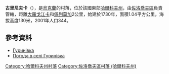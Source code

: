 {{coord|50|8|56|N|35|50|16|E|scale:100000_region:UA|display=title}}

'''古里尼夫卡'''（{{lang-uk|Гуринівка}}），是[[烏克蘭|烏克蘭]]的村落，位於該國東部[[哈爾科夫州|哈爾科夫州]]，由[[佐洛喬夫區_(哈爾科夫州)|佐洛喬夫區]]負責管轄，距離[[大羅戈江卡|大羅戈江卡]]和[[佩列莫加_(佐洛喬夫區)|佩列莫加]]2公里，始建於1730年，面積1.04平方公里，海拔高度130米，2001年人口344。

==參考資料==
*[http://w1.c1.rada.gov.ua/pls/z7502/A005?rdat1=09.01.2009&rf7571=33152 Гуринівка]{{dead link|date=2017年12月 |bot=InternetArchiveBot |fix-attempted=yes }}
* [http://weather.in.ua/ua/har'kovskaja/6207 Погода в селі Гуринівка] {{Wayback|url=http://weather.in.ua/ua/har'kovskaja/6207 |date=20200811164804 }}

{{DEFAULTSORT:Гуринівка}}
[[Category:哈爾科夫州村落|Category:哈爾科夫州村落]]
[[Category:佐洛喬夫區村落_(哈爾科夫州)|Category:佐洛喬夫區村落 (哈爾科夫州)]]


{{Kharkiv-geo-stub}}